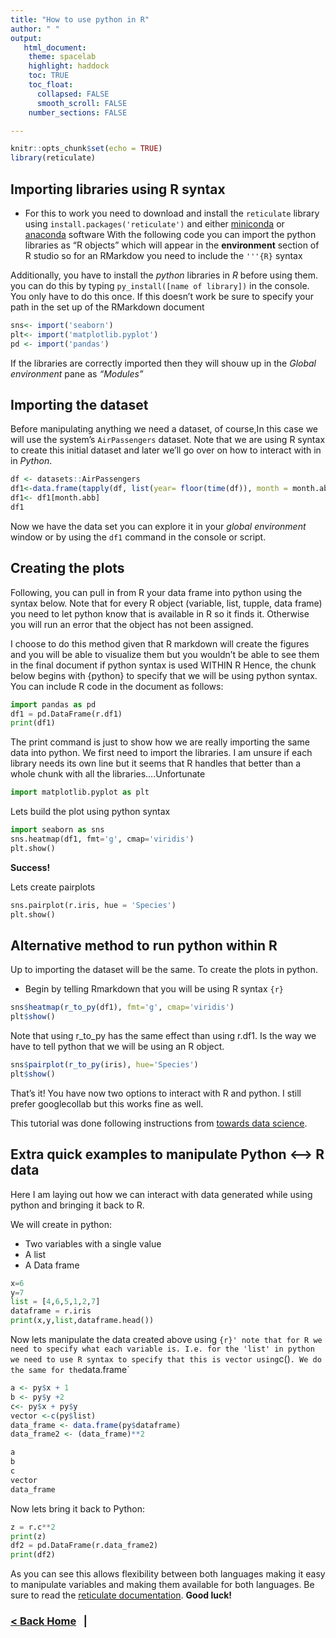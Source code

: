 ```yaml
---
title: "How to use python in R"
author: " "
output: 
   html_document:
    theme: spacelab
    highlight: haddock
    toc: TRUE
    toc_float:
      collapsed: FALSE
      smooth_scroll: FALSE 
    number_sections: FALSE

---
```


```r
knitr::opts_chunk$set(echo = TRUE)
library(reticulate)
```




## Importing libraries using R syntax

* For this to work you need to download and install the `reticulate` library using `install.packages('reticulate')` and either [miniconda](https://docs.conda.io/en/latest/miniconda.html) or [anaconda](https://www.anaconda.com) software
With the following code you can import the python libraries as "R objects" which will appear in the **environment** section of R studio so for an RMarkdow you need to include the `'''{R}` syntax

Additionally, you have to install the *python* libraries in *R* before using them. you can do this by typing `py_install([name of library])` in the console. You only have to do this once. If this doesn't work be sure to specify your path in the set up of the RMarkdown document

```r
sns<- import('seaborn')
plt<- import('matplotlib.pyplot')
pd <- import('pandas')
```

If the libraries are correctly imported then they will shouw up in the *Global environment* pane as *"Modules"*

## Importing the dataset

Before manipulating anything we need a dataset, of course,In this case we will use the system’s `AirPassengers` dataset. Note that we are using R syntax to create this initial dataset and later we'll go over on how to interact with in in *Python*.

```r
df <- datasets::AirPassengers
df1<-data.frame(tapply(df, list(year= floor(time(df)), month = month.abb[cycle(df)]),c))
df1<- df1[month.abb]
df1
```

Now we have the data set you can explore it in your *global environment* window or by using the `df1` command in the console or script.

## Creating the plots

Following, you can pull in from R your data frame into python using the syntax below. Note that for every R object (variable, list, tupple, data frame) you need to let python know that is available in R so it finds it. Otherwise you will run an error that the object has not been assigned.

I choose to do this method given that R markdown will create the figures and you will be able to visualize them but you wouldn’t be able to see them in the final document if python syntax is used WITHIN R Hence, the chunk below begins with {python} to specify that we will be using python syntax.
You can include R code in the document as follows:

```python
import pandas as pd
df1 = pd.DataFrame(r.df1)
print(df1)
```
The print command is just to show how we are really importing the same data into python.
We first need to import the libraries. I am unsure if each library needs its own line but it seems that R handles that better than a whole chunk with all the libraries….Unfortunate

```python
import matplotlib.pyplot as plt
```

Lets build the plot using python syntax
```python
import seaborn as sns
sns.heatmap(df1, fmt='g', cmap='viridis')
plt.show()
```

**Success!**

Lets create pairplots

```python
sns.pairplot(r.iris, hue = 'Species')
plt.show()
```
## Alternative method to run python within R
Up to importing the dataset will be the same. To create the plots in python.

* Begin by telling Rmarkdown that you will be using R syntax `{r}`

```r
sns$heatmap(r_to_py(df1), fmt='g', cmap='viridis')
plt$show()
```
Note that using r_to_py has the same effect than using r.df1. Is the way we have to tell python that we will be using an R object.
```r
sns$pairplot(r_to_py(iris), hue='Species')
plt$show()
```

That’s it! You have now two options to interact with R and python. I still prefer googlecollab but this works fine as well.


This tutorial was done following instructions from [towards data science](https://towardsdatascience.com/python-seaborn-plots-in-r-using-reticulate-fb59cebf61a7).

## Extra quick examples to manipulate Python <--> R data

Here I am laying out how we can interact with data generated while using python and bringing it back to R.

We will create in python: 

* Two variables with a single value
* A list
* A Data frame

```python
x=6
y=7
list = [4,6,5,1,2,7]
dataframe = r.iris
print(x,y,list,dataframe.head())
```

Now lets manipulate the data created above using `{r}' note that for R we need to specify what each variable is.
I.e. for the 'list' in python we need to use R syntax to specify that this is vector using `c()`.
We do the same for the `data.frame`

```r
a <- py$x + 1
b <- py$y +2 
c<- py$x + py$y
vector <-c(py$list)
data_frame <- data.frame(py$dataframe)
data_frame2 <- (data_frame)**2

a
b
c
vector
data_frame

```

Now lets bring it back to Python:

```python
z = r.c**2
print(z)
df2 = pd.DataFrame(r.data_frame2)
print(df2)
```

As you can see this allows flexibility between both languages making it easy to manipulate variables and making them available for both languages.
Be sure to read the [reticulate documentation](https://www.rdocumentation.org/packages/reticulate/versions/1.16).
**Good luck!**

###  [< Back Home](https://eduardorod1229.github.io/Data-science-pages/) \  | 